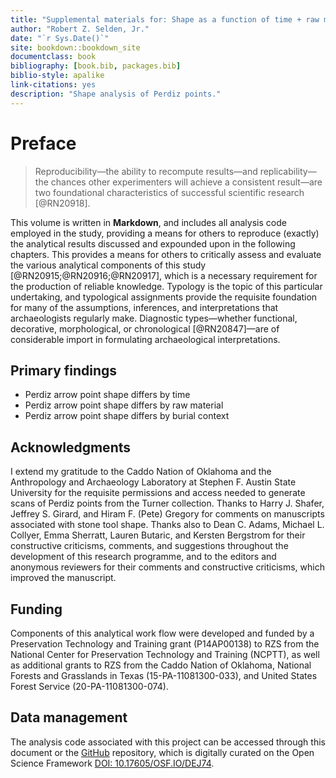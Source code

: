 ```yaml
--- 
title: "Supplemental materials for: Shape as a function of time + raw material + burial context? An exploratory analysis of Perdiz arrow points in the southern Caddo area"
author: "Robert Z. Selden, Jr."
date: "`r Sys.Date()`"
site: bookdown::bookdown_site
documentclass: book
bibliography: [book.bib, packages.bib]
biblio-style: apalike
link-citations: yes
description: "Shape analysis of Perdiz points."
---
```


# Preface {-}

>Reproducibility---the ability to recompute results---and replicability---the chances other experimenters will achieve a consistent result---are two foundational characteristics of successful scientific research [@RN20918].

This volume is written in **Markdown**, and includes all analysis code employed in the study, providing a means for others to reproduce (exactly) the analytical results discussed and expounded upon in the following chapters. This provides a means for others to critically assess and evaluate the various analytical components of this study [@RN20915;@RN20916;@RN20917], which is a necessary requirement for the production of reliable knowledge. Typology is the topic of this particular undertaking, and typological assignments provide the requisite foundation for many of the assumptions, inferences, and interpretations that archaeologists regularly make. Diagnostic types---whether functional, decorative, morphological, or chronological [@RN20847]---are of considerable import in formulating archaeological interpretations.

## Primary findings

* Perdiz arrow point shape differs by time
* Perdiz arrow point shape differs by raw material
* Perdiz arrow point shape differs by burial context

## Acknowledgments

I extend my gratitude to the Caddo Nation of Oklahoma and the Anthropology and Archaeology Laboratory at Stephen F. Austin State University for the requisite permissions and access needed to generate scans of Perdiz points from the Turner collection. Thanks to Harry J. Shafer, Jeffrey S. Girard, and Hiram F. (Pete) Gregory for comments on manuscripts associated with stone tool shape. Thanks also to Dean C. Adams, Michael L. Collyer, Emma Sherratt, Lauren Butaric, and Kersten Bergstrom for their constructive criticisms, comments, and suggestions throughout the development of this research programme, and to the editors and anonymous reviewers for their comments and constructive criticisms, which improved the manuscript.

## Funding

Components of this analytical work flow were developed and funded by a Preservation Technology and Training grant (P14AP00138) to RZS from the National Center for Preservation Technology and Training (NCPTT), as well as additional grants to RZS from the Caddo Nation of Oklahoma, National Forests and Grasslands in Texas (15-PA-11081300-033), and United States Forest Service (20-PA-11081300-074).

## Data management

The analysis code associated with this project can be accessed through this document or the [GitHub](https://github.com/aksel-blaise/perdiz) repository, which is digitally curated on the Open Science Framework [DOI: 10.17605/OSF.IO/DEJ74](https://osf.io/dej74/).
